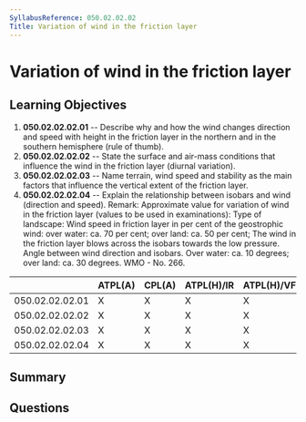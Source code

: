 ```yaml
---
SyllabusReference: 050.02.02.02
Title: Variation of wind in the friction layer
---
```


# Variation of wind in the friction layer

## Learning Objectives

1. **050.02.02.02.01** -- Describe why and how the wind changes direction and
   speed with height in the friction layer in the northern and in the southern
   hemisphere (rule of thumb).
2. **050.02.02.02.02** -- State the surface and air-mass conditions that
   influence the wind in the friction layer (diurnal variation).
3. **050.02.02.02.03** -- Name terrain, wind speed and stability as the main
   factors that influence the vertical extent of the friction layer.
4. **050.02.02.02.04** -- Explain the relationship between isobars and wind
   (direction and speed). Remark: Approximate value for variation of wind in the
   friction layer (values to be used in examinations): Type of landscape: Wind
   speed in friction layer in per cent of the geostrophic wind: over water: ca.
   70 per cent; over land: ca. 50 per cent; The wind in the friction layer blows
   across the isobars towards the low pressure. Angle between wind direction and
   isobars. Over water: ca. 10 degrees; over land: ca. 30 degrees. WMO -
   No. 266.

|                 | ATPL(A) | CPL(A) | ATPL(H)/IR | ATPL(H)/VFR | CPL(H) | IR  | CBIR(A) |
| --------------- | ------- | ------ | ---------- | ----------- | ------ | --- | ------- |
| 050.02.02.02.01 | X       | X      | X          | X           | X      | X   | X       |
| 050.02.02.02.02 | X       | X      | X          | X           | X      | X   | X       |
| 050.02.02.02.03 | X       | X      | X          | X           | X      | X   | X       |
| 050.02.02.02.04 | X       | X      | X          | X           | X      | X   | X       |

## Summary

## Questions
